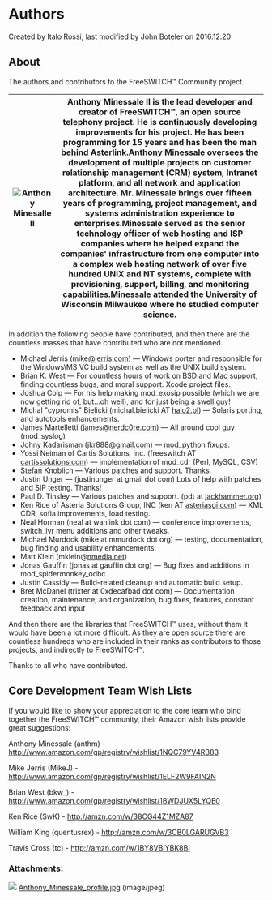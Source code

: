 
# Authors 

 Created by  Italo Rossi, last modified by  John Boteler on 2016.12.20

## About

The authors and contributors to the FreeSWITCH™ Community project.

| ![Anthony Minesalle II](/attachments/7143542/7471105.jpg "Anthony Minesalle II") | Anthony Minessale II is the lead developer and creator of FreeSWITCH™, an open source telephony project. He is continuously developing improvements for his project. He has been programming for 15 years and has been the man behind Asterlink.Anthony Minessale oversees the development of multiple projects on customer relationship management (CRM) system, Intranet platform, and all network and application architecture. Mr. Minessale brings over fifteen years of programming, project management, and systems administration experience to enterprises.Minessale served as the senior technology officer of web hosting and ISP companies where he helped expand the companies' infrastructure from one computer into a complex web hosting network of over five hundred UNIX and NT systems, complete with provisioning, support, billing, and monitoring capabilities.Minessale attended the University of Wisconsin Milwaukee where he studied computer science. |
| ------------------------------------------------------------------------------- | -------------------------------------------------------------------------------------------------------------------------------------------------------------------------------------------------------------------------------------------------------------------------------------------------------------------------------------------------------------------------------------------------------------------------------------------------------------------------------------------------------------------------------------------------------------------------------------------------------------------------------------------------------------------------------------------------------------------------------------------------------------------------------------------------------------------------------------------------------------------------------------------------------------------------------------------------------------------------------- |

In addition the following people have contributed, and then there are the countless masses that have contributed who are not mentioned.

* Michael Jerris (mike@[jerris.com](http://jerris.com)) — Windows porter and responsible for the Windows\\MS VC build system as well as the UNIX build system.
* Brian K. West — For countless hours of work on BSD and Mac support, finding countless bugs, and moral support. Xcode project files.
* Joshua Colp — For his help making mod\_exosip possible (which we are now getting rid of, but...oh well), and for just being a swell guy!
* Michal "cypromis" Bielicki (michal.bielicki AT [halo2.pl](http://halo2.pl)) — Solaris porting, and autotools enhancements.
* James Martelletti (james@[nerdc0re.com](http://nerdc0re.com)) — All around cool guy (mod\_syslog)
* Johny Kadarisman (jkr888@[gmail.com](http://gmail.com)) — mod\_python fixups.
* Yossi Neiman of Cartis Solutions, Inc. (freeswitch AT [cartissolutions.com](http://cartissolutions.com)) — implementation of mod\_cdr (Perl, MySQL, CSV)
* Stefan Knoblich — Various patches and support. Thanks.
* Justin Unger — (justinunger at gmail dot com) Lots of help with patches and SIP testing. Thanks!
* Paul D. Tinsley — Various patches and support. (pdt at [jackhammer.org](http://jackhammer.org))
* Ken Rice of Asteria Solutions Group, INC (ken AT [asteriasgi.com](http://asteriasgi.com)) — XML CDR, sofia improvements, load testing.
* Neal Horman (neal at wanlink dot com) — conference improvements, switch\_ivr menu additions and other tweaks.
* Michael Murdock (mike at mmurdock dot org) — testing, documentation, bug finding and usability enhancements.
* Matt Klein (mklein@[nmedia.net](http://nmedia.net))
* Jonas Gauffin (jonas at gauffin dot org) — Bug fixes and additions in mod\_spidermonkey\_odbc
* Justin Cassidy — Build–related cleanup and automatic build setup.
* Bret McDanel (trixter at 0xdecafbad dot com) — Documentation creation, maintenance, and organization, bug fixes, features, constant feedback and input

And then there are the libraries that FreeSWITCH™ uses, without them it would have been a lot more difficult. As they are open source there are countless hundreds who are included in their ranks as contributors to those projects, and indirectly to FreeSWITCH™.

Thanks to all who have contributed.

## Core Development Team Wish Lists

If you would like to show your appreciation to the core team who bind together the FreeSWITCH™ community, their Amazon wish lists provide great suggestions:

Anthony Minessale (anthm) - <http://www.amazon.com/gp/registry/wishlist/1NQC79YV4RB83>

Mike Jerris (MikeJ) - <http://www.amazon.com/gp/registry/wishlist/1ELF2W9FAIN2N>

Brian West (bkw\_) - <http://www.amazon.com/gp/registry/wishlist/1BWDJUX5LYQE0>

Ken Rice (SwK) - <http://amzn.com/w/38CG44Z1MZA87>

William King (quentusrex) - <http://amzn.com/w/3CB0LGARUGVB3>

Travis Cross (tc) - <http://amzn.com/w/1BY8VBIYBK8BI>

### Attachments:

![](/images/icons/bullet_blue.gif) [Anthony\_Minessale\_profile.jpg](/attachments/7143542/7471105.jpg) (image/jpeg)  


